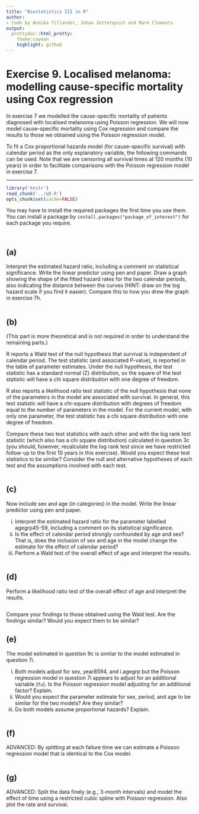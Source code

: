 ```yaml
---
title: "Biostatistics III in R"
author:
- Code by Annika Tillander, Johan Zetterqvist and Mark Clements
output:
  prettydoc::html_pretty:
    theme:cayman
    highlight: github
---
```


# Exercise 9. Localised melanoma: modelling cause-specific mortality using Cox regression #

In exercise 7 we modelled the cause-specific mortality of patients diagnosed with localised melanoma using Poisson regression. We will now model cause-specific mortality using Cox regression and compare the results to those we obtained using the Poisson regression model.

To fit a Cox proportional hazards model (for cause-specific survival) with calendar period as the only explanatory variable, the following commands can be used. Note that we are censoring all survival times at 120 months (10 years) in order to facilitate comparisons with the Poisson regression model in exercise 7.

-----------


```r
library('knitr')
read_chunk('../q9.R')
opts_chunk$set(cache=FALSE)
```

You may have to install the required packages the first time you use them. You can install a package by `install.packages("package_of_interest")` for each package you require.

```r
```

```r
```

## (a) ##  
Interpret the estimated hazard ratio, including a comment on statistical significance. Write the linear predictor using pen and paper. Draw a graph showing the shape of the fitted hazard rates for the two calendar periods, also indicating the distance between the curves (HINT: draw on the log hazard scale if you find it easier). Compare this to how you drew the graph in exercise 7h.


```r
```

## (b) ##  
(This part is more theoretical and is not required in order to understand the remaining parts.)


R reports a Wald test of the null hypothesis that survival is independent of calendar period. The test statistic (and associated P-value), is reported in the table of parameter estimates. Under the null hypothesis, the test statistic has a standard normal (Z) distribution, so the square of the test statistic will have a chi square distribution with one degree of freedom.

R also reports a likelihood ratio test statistic of the null hypothesis that none of the parameters in the model are associated with survival. In general, this test statistic will have a chi-square distribution with degrees of freedom equal to the number of parameters in the model. For the current model, with only one parameter, the test statistic has a chi square distribution with one degree of freedom.

Compare these two test statistics with each other and with the log rank test statistic (which also has a chi square distribution) calculated in question 3c (you should, however, recalculate the log rank test since we have restricted follow-up to the first 10 years in this exercise). Would you expect these test statistics to be similar? Consider the null and alternative hypotheses of each test and the assumptions involved with each test.


```r
```

## (c) ##  
Now include sex and age (in categories) in the model. Write the linear predictor using pen and paper.

  i. Interpret the estimated hazard ratio for the parameter labelled agegrp45-59, including a comment on its statistical significance.
  ii. Is the effect of calendar period strongly confounded by age and sex? That is, does the inclusion of sex and age in the model change the estimate for the effect of calendar period?
  iii. Perform a Wald test of the overall effect of age and interpret the results.


```r
```

## (d) ##
Perform a likelihood ratio test of the overall effect of age and interpret the results.


```r
```

Compare your findings to those obtained using the Wald test. Are the findings similar? Would you expect them to be similar?

## (e) ##
The model estimated in question 9c is similar to the model estimated in question 7i.

  i. Both models adjust for sex, year8594, and i.agegrp but the Poisson regression model in question 7i appears to adjust for an additional variable (`fu`). Is the Poisson regression model adjusting for an additional factor? Explain.
  ii. Would you expect the parameter estimate for sex, period, and age to be similar for the two models? Are they similar?
  iii. Do both models assume proportional hazards? Explain.


```r
```

## (f) ##  

ADVANCED: By splitting at each failure time we can estimate a Poisson regression model that is identical to the Cox model.

```r

```


## (g) ##  

ADVANCED: Split the data finely (e.g., 3-month intervals) and
        model the effect of time using a restricted cubic spline with Poisson regression. Also plot the rate and survival.

```r
```

